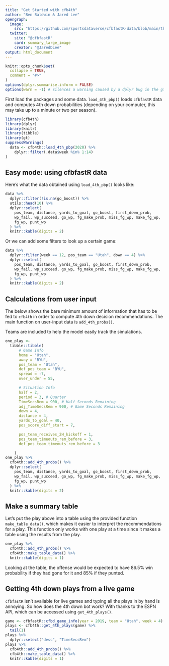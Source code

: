 ---
title: "Get Started with cfb4th"
author: "Ben Baldwin & Jared Lee"
opengraph:
  image: 
    src: "https://github.com/sportsdataverse/cfbfastR-data/blob/main/themes/social_card_cfb4th.png?raw=true"
  twitter:
    site: "@cfbfastR"
    card: summary_large_image
    creator: "@JaredDLee"
output: html_document
---

```{r presetup, include = FALSE}
knitr::opts_chunk$set(
  collapse = TRUE,
  comment = "#>"
)
options(dplyr.summarise.inform = FALSE)
options(warn = -1) # silences a warning caused by a dplyr bug in the gt package
```

First load the packages and some data. `load_4th_pbp()` loads `cfbfastR` data and computes 4th down probabilities (depending on your computer, this may take up to a minute or two per season). 

```{r setup, message = FALSE}
library(cfb4th)
library(dplyr)
library(knitr)
library(tibble)
library(gt)
suppressWarnings(
  data <- cfb4th::load_4th_pbp(2020) %>% 
    dplyr::filter(.data$week %in% 1:14)
)
```

## Easy mode: using cfbfastR data

Here's what the data obtained using `load_4th_pbp()` looks like: 

```{r ex1}
data %>%
  dplyr::filter(!is.na(go_boost)) %>%
  utils::head(10) %>%
  dplyr::select(
    pos_team, distance, yards_to_goal, go_boost, first_down_prob, 
    wp_fail, wp_succeed, go_wp, fg_make_prob, miss_fg_wp, make_fg_wp, 
    fg_wp, punt_wp
  ) %>%
  knitr::kable(digits = 2)
```

Or we can add some filters to look up a certain game:

```{r ex2}
data %>%
  dplyr::filter(week == 12, pos_team == "Utah", down == 4) %>%
  dplyr::select(
    pos_team, distance, yards_to_goal, go_boost, first_down_prob, 
    wp_fail, wp_succeed, go_wp, fg_make_prob, miss_fg_wp, make_fg_wp, 
    fg_wp, punt_wp
  ) %>%
  knitr::kable(digits = 2)
```



## Calculations from user input

The below shows the bare minimum amount of information that has to be fed to `cfb4th` in order to compute 4th down decision recommendations. The main function on user-input data is `add_4th_probs()`.

Teams are included to help the model easily track the simulations.

```{r ex3}
one_play <-
  tibble::tibble(
      # Game Info
      home = "Utah",
      away = "BYU",
      pos_team = "Utah",
      def_pos_team = "BYU",
      spread = -7,
      over_under = 55,

      # Situation Info
      half = 2,
      period = 3, # Quarter
      TimeSecsRem = 900, # Half Seconds Remaining
      adj_TimeSecsRem = 900, # Game Seconds Remaining
      down = 4,
      distance = 4,
      yards_to_goal = 40,
      pos_score_diff_start = 7,

      pos_team_receives_2H_kickoff = 1,
      pos_team_timeouts_rem_before = 3,
      def_pos_team_timeouts_rem_before = 3

    )
one_play %>%
  cfb4th::add_4th_probs() %>%
  dplyr::select(
    pos_team, distance, yards_to_goal, go_boost, first_down_prob, 
    wp_fail, wp_succeed, go_wp, fg_make_prob, miss_fg_wp, make_fg_wp, 
    fg_wp, punt_wp
  ) %>%
  knitr::kable(digits = 2)
```

## Make a summary table

Let's put the play above into a table using the provided function `make_table_data()`, which makes it easier to interpret the recommendations for a play. This function only works with one play at a time since it makes a table using the results from the play.

```{r table1}
one_play %>%
  cfb4th::add_4th_probs() %>%
  cfb4th::make_table_data() %>%
  knitr::kable(digits = 1)
```

Looking at the table, the offense would be expected to have 86.5% win probability if they had gone for it and 85% if they punted. 


## Getting 4th down plays from a live game

`cfbfastR` isn't available for live games and typing all the plays in by hand is annoying. So how does the 4th down bot work? With thanks to the ESPN API, which can be accessed using `get_4th_plays()`.

```{r espn}
game <- cfbfastR::cfbd_game_info(year = 2019, team = "Utah", week = 4)
plays <- cfb4th::get_4th_plays(game) %>% 
  tail(1)
plays %>% 
  dplyr::select("desc", "TimeSecsRem")
plays %>% 
  cfb4th::add_4th_probs() %>%
  cfb4th::make_table_data() %>%
  knitr::kable(digits = 1)
```


